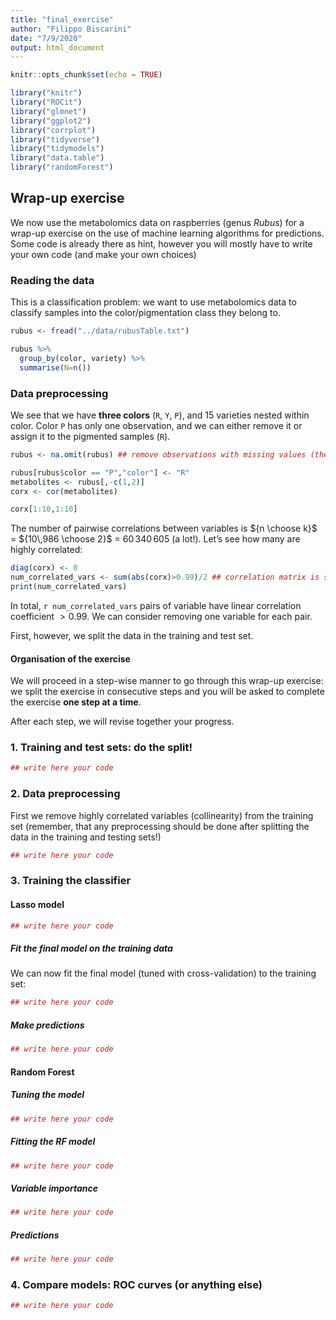 ```yaml
---
title: "final_exercise"
author: "Filippo Biscarini"
date: "7/9/2020"
output: html_document
---
```


```r
knitr::opts_chunk$set(echo = TRUE)

library("knitr")
library("ROCit")
library("glmnet")
library("ggplot2")
library("corrplot")
library("tidyverse")
library("tidymodels")
library("data.table")
library("randomForest")
```

## Wrap-up exercise

We now use the metabolomics data on raspberries (genus *Rubus*) for a wrap-up exercise on the use of machine learning algorithms for predictions. Some code is already there as hint, however you will mostly have to write your own code (and make your own choices)

### Reading the data

This is a classification problem: we want to use metabolomics data to classify samples into the color/pigmentation class they belong to.

```r
rubus <- fread("../data/rubusTable.txt")

rubus %>%
  group_by(color, variety) %>%
  summarise(N=n())
```

### Data preprocessing

We see that we have **three colors** (`R`, `Y`, `P`), and 15 varieties nested within color. Color `P` has only one observation, and we can either remove it or assign it to the pigmented samples (`R`).

```r
rubus <- na.omit(rubus) ## remove observations with missing values (there are none in this dataset)

rubus[rubus$color == "P","color"] <- "R"
metabolites <- rubus[,-c(1,2)]
corx <- cor(metabolites)

corx[1:10,1:10]
```

The number of pairwise correlations between variables is ${n \choose k}$ = ${10\,986 \choose 2}$ = $60\,340\,605$ (a lot!). Let's see how many are highly correlated:

```r
diag(corx) <- 0
num_correlated_vars <- sum(abs(corx)>0.99)/2 ## correlation matrix is symmetric
print(num_correlated_vars)
```

In total, `r num_correlated_vars` pairs of variable have linear correlation coefficient $> 0.99$. We can consider removing one variable for each pair.

First, however, we split the data in the training and test set.

#### Organisation of the exercise

We will proceed in a step-wise manner to go through this wrap-up exercise: we split the exercise in consecutive steps and you will be asked to complete the exercise **one step at a time**.

After each step, we will revise together your progress.

### 1. Training and test sets: do the split!

```r
## write here your code
```

### 2. Data preprocessing

First we remove highly correlated variables (collinearity) from the training set (remember, that any preprocessing should be done after splitting the data in the training and testing sets!)

```r
## write here your code
```

### 3. Training the classifier

#### Lasso model

```r
## write here your code
```

##### Fit the final model on the training data

We can now fit the final model (tuned with cross-validation) to the training set:

```r
## write here your code
```

##### Make predictions

```r
## write here your code
```

#### Random Forest

##### Tuning the model

```r
## write here your code
```

##### Fitting the RF model

```r
## write here your code
```

##### Variable importance

```r
## write here your code
```

##### Predictions

```r
## write here your code
```

### 4. Compare models: ROC curves (or anything else)

```r
## write here your code
```
